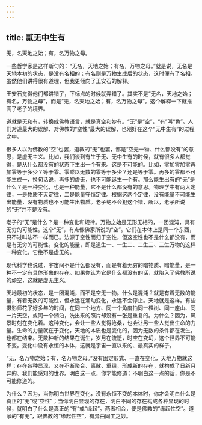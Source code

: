 ```yaml
---
---
---
```

title: 贰无中生有
---




无，名天地之始；有，名万物之母。

一些哲学家是这样断句的：“无名，天地之始；有名，万物之母。”就是说，无名是天地本初的状态，是没有名相的；有名则是万物生成后的状态，这时便有了名相。虽然他们讲得很有道理，但我更倾向了王安石的解释。

王安石觉得他们都讲错了，下标点的时候就弄错了。其实不是“无名，天地之始；有名，万物之母”，而是“无，名天地之始；有，名万物之母”。这个解释一下就推高了老子的境界。

道就是无和有，转换成佛教语言，就是真空和妙有。“无”是“空”，“有”叫“色”。人们对道最大的误解、对佛教的“空性”最大的误解，也刚好在这个“无中生有”的过程之中。

很多人以为佛教的“空”也罢，道教的“无”也罢，都是“空无一物、什么都没有”的意思，是虚无主义。比如，我们谈到有生于无、无中生有的时候，就有很多人都觉得，是从什么都没有的状态下生出一个有来。这是不可能的。比如，零加零加零再加零等于多少？等于零。零乘以无数的零等于多少？还是等于零。再多的零都不可能生成一，换句话说，再多的虚无，也不可能诞生一个有。那么能生出有的“无”是什么？是一种变化，也是一种能量，它不是什么都没有的意思。物理学中有两大定律，一是物质不灭定律，二是能量守恒定律。根据这两个定律，没有能量不可能生出能量，没有物质也不可能生出物质。老子绝不会犯这个错，所以，老子所说的“无”并不是没有。

老子的“无”是什么？是一种变化和规律。万物之始是无形无相的，一团混沌，具有无穷的可能性。这个“无”，有点像佛家所说的“空”。它们在本体上是同一个东西，只不过叫法不一样而已。法源于空性而归于空性，但这空性也不是什么都没有，而是有无穷的可能性。变化的能量，即是道生一、一生二、二生三、三生万物的这样一种变化。它绝不是虚无的。

现代科学也说过，宇宙间不是什么都没有，而是有着无穷的暗物质、暗能量，是一种不一定有具体形象的存在。如果你认为它是什么都没有的话，就陷入了佛教所说的顽空，这就是虚无主义。

天地最初的状态，是一团混沌，而不是空无一物。什么是混沌？就是有着无数的能量，有着无数的可能性，但永远在涌动变化，永远不会停止。天地就是这样。有些摄影师花了好多年的时间，在同一个地方、同一个角度拍同一棵树、同一座山、同一片天空，或同一个湖泊，洗出来的照片却没有一张是重复的。为什么？因为，风景时刻在变化着。这种变化，会让一些人觉得沧桑，也会让另一些人觉出生命的力量。生命的力量就在于变化，天地的本质也是变化的，因为无数的条件都在发生，也都在结束。无数种新的结果在诞生，岁月在流逝，时空在变幻，这个世界不可能不变。变化中没有永恒的本体，这就是宇宙一直以来的、最真实的样子。

“无，名万物之始；有，名万物之母。”没有固定形式、一直在变化，天地万物就这样；存在各种显现，又在不断聚合、离散、重组，形成新的存在，就构成了日新月异的、我们能感知的世界。明白这一点，你才能修道；不明白这一点的话，你是不可能修道的。

为什么？因为，当你明白世界在变化，没有永恒不变的本体时，你才会明白什么是真正的“无”或“空性”；当你明白显现的存在，明白不同的存在构成各种显现的时候，就明白了什么是真正的“有”或“缘起”。两者相合，便是佛教的“缘起性空”。道家的“有无”，跟佛教的“缘起性空”，有异曲同工之妙。